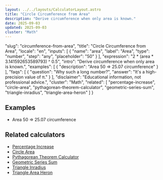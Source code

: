 ```yaml
---
layout: ../../layouts/CalculatorLayout.astro
title: "Circle Circumference from Area"
description: "Derive circumference when only area is known."
date: 2025-09-03
updated: 2025-09-03
cluster: "Math"
---
```


  "slug": "circumference-from-area",
  "title": "Circle Circumference from Area",
  "locale": "en",
  "inputs": [
    {
      "name": "area",
      "label": "Area",
      "type": "number",
      "step": "any",
      "placeholder": "50"
    }
  ],
  "expression": "2 * (area * 3.141592653589793) ^ 0.5",
  "intro": "Derive circumference when only area is known.",
  "examples": [
    {
      "description": "Area 50 ⇒ 25.07 circumference"
    }
  ],
  "faqs": [
    {
      "question": "Why such a long number?",
      "answer": "It's a high-precision value of π."
    }
  ],
  "disclaimer": "Educational information, not professional advice.",
  "cluster": "Math",
  "related": [
    "percentage-increase",
    "circle-area",
    "pythagorean-theorem-calculator",
    "geometric-series-sum",
    "triangle-inradius",
    "triangle-area-heron"
  ]
}

<Calculator schema={schema} />

## Examples

- Area 50 ⇒ 25.07 circumference

## Related calculators

- [Percentage Increase](/calculators/percentage-increase/)
- [Circle Area](/calculators/circle-area/)
- [Pythagorean Theorem Calculator](/calculators/pythagorean-theorem-calculator/)
- [Geometric Series Sum](/calculators/geometric-series-sum/)
- [Triangle Inradius](/calculators/triangle-inradius/)
- [Triangle Area Heron](/calculators/triangle-area-heron/)

